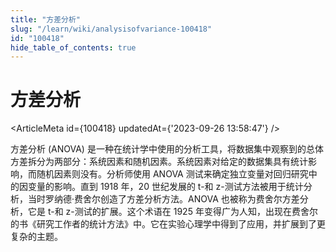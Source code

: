 ```yaml
---
title: "方差分析"
slug: "/learn/wiki/analysisofvariance-100418"
id: "100418"
hide_table_of_contents: true
---
```



# 方差分析

<ArticleMeta id={100418} updatedAt={'2023-09-26 13:58:47'} />
<div className='border-solid border-b border-t-0 my-4 border-[var(--ifm-color-gray-300)]' />

方差分析 (ANOVA) 是一种在统计学中使用的分析工具，将数据集中观察到的总体方差拆分为两部分：系统因素和随机因素。系统因素对给定的数据集具有统计影响，而随机因素则没有。分析师使用 ANOVA 测试来确定独立变量对回归研究中的因变量的影响。直到 1918 年，20 世纪发展的 t-和 z-测试方法被用于统计分析，当时罗纳德·费舍尔创造了方差分析方法。ANOVA 也被称为费舍尔方差分析，它是 t-和 z-测试的扩展。这个术语在 1925 年变得广为人知，出现在费舍尔的书《研究工作者的统计方法》中。它在实验心理学中得到了应用，并扩展到了更复杂的主题。
